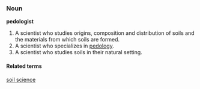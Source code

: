 ===Noun===
'''pedologist'''
# A scientist who studies origins, composition and distribution of soils and the materials from which soils are formed.
# A scientist who specializes in [[pedology]].
# A scientist who studies soils in their natural setting.

====Related terms====
[[soil science]]